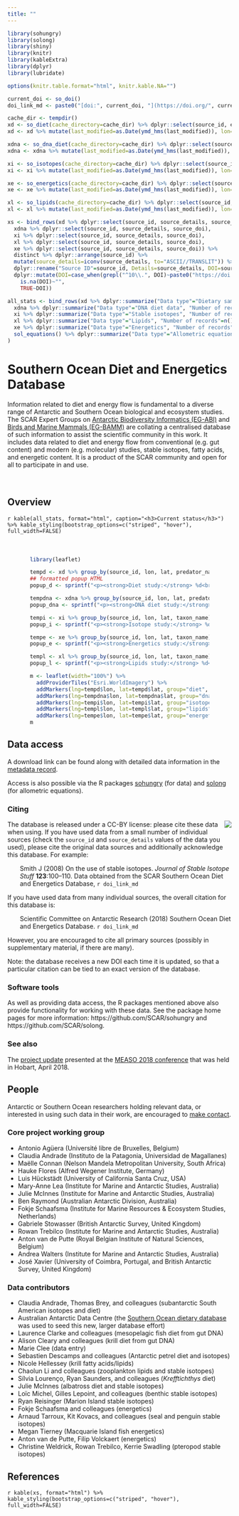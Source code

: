 ```yaml
---
title: ""
---
```


<link rel="stylesheet" href="css\soded.css" type="text/css" />


```r
library(sohungry)
library(solong)
library(shiny)
library(knitr)
library(kableExtra)
library(dplyr)
library(lubridate)

options(knitr.table.format="html", knitr.kable.NA="")

current_doi <- so_doi()
doi_link_md <- paste0("[doi:", current_doi, "](https://doi.org/", current_doi, ")")
```

```r
cache_dir <- tempdir()
xd <- so_diet(cache_directory=cache_dir) %>% dplyr::select(source_id, east, west, north, south, predator_name, prey_name, last_modified, source_details, source_doi)
xd <- xd %>% mutate(last_modified=as.Date(ymd_hms(last_modified)), lon=(east+west)/2, lat=(north+south)/2)

xdna <- so_dna_diet(cache_directory=cache_dir) %>% dplyr::select(source_id, east, west, north, south, predator_name, prey_name, last_modified, source_details, source_doi)
xdna <- xdna %>% mutate(last_modified=as.Date(ymd_hms(last_modified)), lon=(east+west)/2, lat=(north+south)/2)

xi <- so_isotopes(cache_directory=cache_dir) %>% dplyr::select(source_id, east, west, north, south, taxon_name, last_modified, source_details, source_doi)
xi <- xi %>% mutate(last_modified=as.Date(ymd_hms(last_modified)), lon=(east+west)/2, lat=(north+south)/2)

xe <- so_energetics(cache_directory=cache_dir) %>% dplyr::select(source_id, east, west, north, south, taxon_name, last_modified, source_details, source_doi)
xe <- xe %>% mutate(last_modified=as.Date(ymd_hms(last_modified)), lon=(east+west)/2, lat=(north+south)/2)

xl <- so_lipids(cache_directory=cache_dir) %>% dplyr::select(source_id, east, west, north, south, taxon_name, last_modified, source_details, source_doi)
xl <- xl %>% mutate(last_modified=as.Date(ymd_hms(last_modified)), lon=(east+west)/2, lat=(north+south)/2)

xs <- bind_rows(xd %>% dplyr::select(source_id, source_details, source_doi),
  xdna %>% dplyr::select(source_id, source_details, source_doi),
  xi %>% dplyr::select(source_id, source_details, source_doi),
  xl %>% dplyr::select(source_id, source_details, source_doi),
  xe %>% dplyr::select(source_id, source_details, source_doi)) %>%
  distinct %>% dplyr::arrange(source_id) %>%
  mutate(source_details=iconv(source_details, to="ASCII//TRANSLIT")) %>%
  dplyr::rename("Source ID"=source_id, Details=source_details, DOI=source_doi) %>%
  dplyr::mutate(DOI=case_when(grepl("^10\\.", DOI)~paste0("https://doi.org/", DOI),
    is.na(DOI)~"",
    TRUE~DOI))

all_stats <- bind_rows(xd %>% dplyr::summarize("Data type"="Dietary sample data (gut content, etc)", "Number of records"=n(), "Number of taxa"=n_distinct(c(predator_name,prey_name)), "Number of studies"=n_distinct(source_id), "Last updated"=max(last_modified)),
  xdna %>% dplyr::summarize("Data type"="DNA diet data", "Number of records"=n(), "Number of taxa"=n_distinct(c(predator_name,prey_name)), "Number of studies"=n_distinct(source_id), "Last updated"=max(last_modified)),
  xi %>% dplyr::summarize("Data type"="Stable isotopes", "Number of records"=n(), "Number of taxa"=n_distinct(taxon_name), "Number of studies"=n_distinct(source_id), "Last updated"=max(last_modified)),
  xl %>% dplyr::summarize("Data type"="Lipids", "Number of records"=n(), "Number of taxa"=n_distinct(taxon_name), "Number of studies"=n_distinct(source_id), "Last updated"=max(last_modified)),
  xe %>% dplyr::summarize("Data type"="Energetics", "Number of records"=n(), "Number of taxa"=n_distinct(taxon_name), "Number of studies"=n_distinct(source_id), "Last updated"=max(last_modified)),
  sol_equations() %>% dplyr::summarize("Data type"="Allometric equations", "Number of records"=n(), "Number of taxa"=n_distinct(taxon_name), "Number of studies"=n_distinct(reference))##, "Last updated"=max(last_modified)
)
```

# Southern Ocean Diet and Energetics Database {.tabset}

Information related to diet and energy flow is fundamental to a diverse range of Antarctic and Southern Ocean biological and ecosystem studies. The SCAR Expert Groups on [Antarctic Biodiversity Informatics (EG-ABI)](http://www.scar.org/ssg/life-sciences/eg-abi) and [Birds and Marine Mammals (EG-BAMM)](http://www.scar.org/ssg/life-sciences/bamm) are collating a centralised database of such information to assist the scientific community in this work. It includes data related to diet and energy flow from conventional (e.g. gut content) and modern (e.g. molecular) studies, stable isotopes, fatty acids, and energetic content. It is a product of the SCAR community and open for all to participate in and use.

<div style="height: 20px;"></div>

## Overview

`r kable(all_stats, format="html", caption="<h3>Current status</h3>") %>% kable_styling(bootstrap_options=c("striped", "hover"), full_width=FALSE)`


<div style="margin-left: auto; margin-right: auto; margin-top: 50px; width: 80%;">
```r
library(leaflet)

tempd <- xd %>% group_by(source_id, lon, lat, predator_name) %>% mutate(N=n()) %>% slice(1L)
## formatted popup HTML
popup_d <- sprintf("<p><strong>Diet study:</strong> %d<br /><strong>Predator:</strong> %s<br /><strong>N records:</strong> %d</p>",tempd$source_id, tempd$predator_name, tempd$N)

tempdna <- xdna %>% group_by(source_id, lon, lat, predator_name) %>% mutate(N=n()) %>% slice(1L)
popup_dna <- sprintf("<p><strong>DNA diet study:</strong> %d<br /><strong>Predator:</strong> %s<br /><strong>N records:</strong> %d</p>",tempdna$source_id, tempdna$predator_name, tempdna$N)

tempi <- xi %>% group_by(source_id, lon, lat, taxon_name) %>% mutate(N=n()) %>% slice(1L)
popup_i <- sprintf("<p><strong>Isotope study:</strong> %d<br /><strong>Taxon:</strong> %s<br /><strong>N records:</strong> %d</p>",tempi$source_id, tempi$taxon_name, tempi$N)

tempe <- xe %>% group_by(source_id, lon, lat, taxon_name) %>% mutate(N=n()) %>% slice(1L)
popup_e <- sprintf("<p><strong>Energetics study:</strong> %d<br /><strong>Taxon:</strong> %s<br /><strong>N records:</strong> %d</p>",tempe$source_id, tempe$taxon_name, tempe$N)

templ <- xl %>% group_by(source_id, lon, lat, taxon_name) %>% mutate(N=n()) %>% slice(1L)
popup_l <- sprintf("<p><strong>Lipids study:</strong> %d<br /><strong>Taxon:</strong> %s<br /><strong>N records:</strong> %d</p>",templ$source_id, templ$taxon_name, templ$N)

m <- leaflet(width="100%") %>%
  addProviderTiles("Esri.WorldImagery") %>%
  addMarkers(lng=tempd$lon, lat=tempd$lat, group="diet", clusterOptions=markerClusterOptions(), popup=popup_d) %>% ##, label=tempd$place_name
  addMarkers(lng=tempdna$lon, lat=tempdna$lat, group="dna_diet", clusterOptions=markerClusterOptions(), popup=popup_dna) %>%
  addMarkers(lng=tempi$lon, lat=tempi$lat, group="isotopes", clusterOptions=markerClusterOptions(), popup=popup_i) %>%
  addMarkers(lng=templ$lon, lat=templ$lat, group="lipids", clusterOptions=markerClusterOptions(), popup=popup_l) %>%
  addMarkers(lng=tempe$lon, lat=tempe$lat, group="energetics", clusterOptions=markerClusterOptions(), popup=popup_e)
m	
```
</div>


## Data access

A download link can be found along with detailed data information in the [metadata record](https://data.aad.gov.au/metadata/records/SCAR_Diet_Energetics).

Access is also possible via the R packages [sohungry](https://github.com/SCAR/sohungry) (for data) and [solong](https://github.com/SCAR/solong) (for allometric equations).

### Citing

<img style="float:right;" src="https://upload.wikimedia.org/wikipedia/commons/thumb/1/16/CC-BY_icon.svg/200px-CC-BY_icon.svg.png" />
The database is released under a CC-BY license: please cite these data when using. If you have used data from a small number of individual sources (check the `source_id` and `source_details` values of the data you used), please cite the original data sources and additionally acknowledge this database. For example:

<div style="padding-left: 2em;">
Smith J (2008) On the use of stable isotopes. *Journal of Stable Isotope Stuff* **123**:100&ndash;110. Data obtained from the SCAR Southern Ocean Diet and Energetics Database, `r doi_link_md`
</div>

If you have used data from many individual sources, the overall citation for this database is:

<div style="padding-left: 2em;">
Scientific Committee on Antarctic Research (2018) Southern Ocean Diet and Energetics Database. `r doi_link_md`
</div>

However, you are encouraged to cite all primary sources (possibly in supplementary material, if there are many).

Note: the database receives a new DOI each time it is updated, so that a particular citation can be tied to an exact version of the database.

### Software tools

As well as providing data access, the R packages mentioned above also provide functionality for working with these data. See the package home pages for more information: https://github.com/SCAR/sohungry and https://github.com/SCAR/solong.

### See also

The [project update](https://scar.github.io/DietAndEnergetics/talks/measo2018/index.html) presented at the [MEASO 2018 conference](http://www.measo2018.aq/) that was held in Hobart, April 2018.


## People

Antarctic or Southern Ocean researchers holding relevant data, or interested in using such data in their work, are encouraged to [make contact](http://www.scar.org/eg-abi/abi-contact).

### Core project working group

- Antonio Ag&uuml;era (Universit&eacute; libre de Bruxelles, Belgium)
- Claudia Andrade (Instituto de la Patagonia, Universidad de Magallanes)
- Ma&euml;lle Connan (Nelson Mandela Metropolitan University, South Africa)
- Hauke Flores (Alfred Wegener Institute, Germany)
- Luis H&uuml;ckst&auml;dt (University of California Santa Cruz, USA)
- Mary-Anne Lea (Institute for Marine and Antarctic Studies, Australia)
- Julie McInnes (Institute for Marine and Antarctic Studies, Australia)
- Ben Raymond (Australian Antarctic Division, Australia)
- Fokje Schaafsma (Institute for Marine Resources & Ecosystem Studies, Netherlands)
- Gabriele Stowasser (British Antarctic Survey, United Kingdom)
- Rowan Trebilco (Institute for Marine and Antarctic Studies, Australia)
- Anton van de Putte (Royal Belgian Institute of Natural Sciences, Belgium)
- Andrea Walters (Institute for Marine and Antarctic Studies, Australia)
- Jos&eacute; Xavier (University of Coimbra, Portugal, and British Antarctic Survey, United Kingdom)

### Data contributors

- Claudia Andrade, Thomas Brey, and colleagues (subantarctic South American isotopes and diet)
- Australian Antarctic Data Centre (the [Southern Ocean dietary database](http://data.aad.gov.au/aadc/trophic/) was used to seed this new, larger database effort)
- Laurence Clarke and colleagues (mesopelagic fish diet from gut DNA)
- Alison Cleary and colleagues (krill diet from gut DNA)
- Marie Clee (data entry)
- Sebastien Descamps and colleagues (Antarctic petrel diet and isotopes)
- Nicole Hellessey (krill fatty acids/lipids)
- Chaolun Li and colleagues (zooplankton lipids and stable isotopes)
- S&iacute;lvia Louren&ccedil;o, Ryan Saunders, and colleagues (<i>Krefftichthys</i> diet)
- Julie McInnes (albatross diet and stable isotopes)
- Lo&iuml;c Michel, Gilles Lepoint, and colleagues (benthic stable isotopes)
- Ryan Reisinger (Marion Island stable isotopes)
- Fokje Schaafsma and colleagues (energetics)
- Arnaud Tarroux, Kit Kovacs, and colleagues (seal and penguin stable isotopes)
- Megan Tierney (Macquarie Island fish energetics)
- Anton van de Putte, Filip Volckaert (energetics)
- Christine Weldrick, Rowan Trebilco, Kerrie Swadling (pteropod stable isotopes)


## References

`r kable(xs, format="html") %>% kable_styling(bootstrap_options=c("striped", "hover"), full_width=FALSE)`

